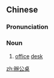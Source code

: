 {{also|办公桌}}
==Chinese==
{{zh-forms|s=办公桌|type=21}}

===Pronunciation===
{{zh-pron
|m=bàngōngzhuō
|c=baan6 gung1 coek3,baan6 gung1 zoek3
|mn=pān-kong-toh
|cat=n
}}

===Noun===
{{zh-noun}}

# [[office]] [[desk]]

[[zh:辦公桌]]
